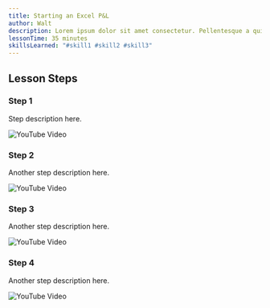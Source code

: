```yaml
---
title: Starting an Excel P&L
author: Walt
description: Lorem ipsum dolor sit amet consectetur. Pellentesque a quis mauris tempus tortor aliquet arcu eu. A mauris urna duis euismod.
lessonTime: 35 minutes
skillsLearned: "#skill1 #skill2 #skill3"
---
```


## Lesson Steps

### Step 1

Step description here.

![YouTube Video](https://www.youtube.com/watch?v=VIDEO_ID)

### Step 2

Another step description here.

![YouTube Video](https://www.youtube.com/watch?v=ANOTHER_VIDEO_ID)

### Step 3

Another step description here.

![YouTube Video](https://www.youtube.com/watch?v=ANOTHER_VIDEO_ID)


### Step 4

Another step description here.

![YouTube Video](https://www.youtube.com/watch?v=ANOTHER_VIDEO_ID)